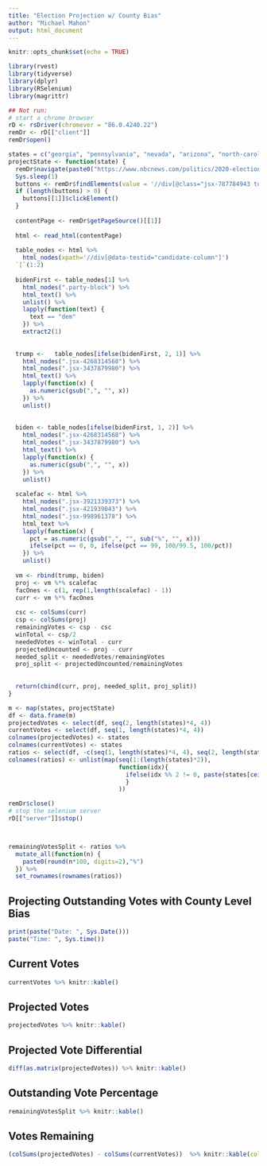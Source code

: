 ```yaml
---
title: "Election Projection w/ County Bias"
author: "Michael Mahon"
output: html_document
---
```


```r
knitr::opts_chunk$set(echo = TRUE)
```

```r
library(rvest)
library(tidyverse)
library(dplyr)
library(RSelenium)
library(magrittr)

## Not run:
# start a chrome browser
rD <- rsDriver(chromever = "86.0.4240.22")
remDr <- rD[["client"]]
remDr$open()

states = c("georgia", "pennsylvania", "nevada", "arizona", "north-carolina")
projectState <- function(state) {
  remDr$navigate(paste0("https://www.nbcnews.com/politics/2020-elections/", state, "-president-results"))
  Sys.sleep(1)
  buttons <- remDr$findElements(value = '//div[@class="jsx-787784943 toggle-button"]//button[@class="jsx-1765211304 dib button-press founders-cond lh-none f4 fw6 ttu clear-blue bg-white w-100 pv2"]')
  if (length(buttons) > 0) {
    buttons[[1]]$clickElement()
  }
  
  contentPage <- remDr$getPageSource()[[1]] 
  
  html <- read_html(contentPage)
  
  table_nodes <- html %>%
    html_nodes(xpath='//div[@data-testid="candidate-column"]')
  `[`(1:2)
  
  bidenFirst <- table_nodes[1] %>%
    html_nodes(".party-block") %>%
    html_text() %>%
    unlist() %>%
    lapply(function(text) {
      text == "dem"
    }) %>%
    extract2(1)
  
  
  trump <-   table_nodes[ifelse(bidenFirst, 2, 1)] %>% 
    html_nodes(".jsx-4268314568") %>%
    html_nodes(".jsx-3437879980") %>%
    html_text() %>%
    lapply(function(x) {
      as.numeric(gsub(",", "", x))
    }) %>%
    unlist()
  
  
  biden <- table_nodes[ifelse(bidenFirst, 1, 2)] %>% 
    html_nodes(".jsx-4268314568") %>%
    html_nodes(".jsx-3437879980") %>%
    html_text() %>%
    lapply(function(x) {
      as.numeric(gsub(",", "", x))
    }) %>%
    unlist()
  
  scalefac <- html %>%
    html_nodes(".jsx-3921339373") %>%
    html_nodes(".jsx-421939043") %>%
    html_nodes(".jsx-998961378") %>%
    html_text %>%
    lapply(function(x) {
      pct = as.numeric(gsub(",", "", sub("%", "", x)))
      ifelse(pct == 0, 0, ifelse(pct == 99, 100/99.5, 100/pct))
    }) %>%
    unlist()
  
  vm <- rbind(trump, biden)
  proj <- vm %*% scalefac
  facOnes <- c(1, rep(1,length(scalefac) - 1))
  curr <- vm %*% facOnes
  
  csc <- colSums(curr)
  csp <- colSums(proj)
  remainingVotes <- csp - csc
  winTotal <- csp/2
  neededVotes <- winTotal - curr
  projectedUncounted <- proj - curr
  needed_split <- neededVotes/remainingVotes
  proj_split <- projectedUncounted/remainingVotes
  
  
  return(cbind(curr, proj, needed_split, proj_split))
}

m <- map(states, projectState)
df <- data.frame(m)
projectedVotes <- select(df, seq(2, length(states)*4, 4))
currentVotes <- select(df, seq(1, length(states)*4, 4))
colnames(projectedVotes) <- states
colnames(currentVotes) <- states
ratios <- select(df, -c(seq(1, length(states)*4, 4), seq(2, length(states)*4, 4)))
colnames(ratios) <- unlist(map(seq(1:(length(states)*2)), 
                               function(idx){
                                 ifelse(idx %% 2 != 0, paste(states[ceiling(idx/2)], "needed"), paste(states[idx/2], 'projected'))
                                 }
                               ))

remDr$close()
# stop the selenium server
rD[["server"]]$stop()



remainingVotesSplit <- ratios %>%
  mutate_all(function(n) {
    paste0(round(n*100, digits=2),"%")
  }) %>%
  set_rownames(rownames(ratios))


```



## Projecting Outstanding Votes with County Level Bias

```r
print(paste("Date: ", Sys.Date()))
paste("Time: ", Sys.time())
```

## Current Votes

```r
currentVotes %>% knitr::kable()
```

## Projected Votes

```r
projectedVotes %>% knitr::kable()
```

## Projected Vote Differential

```r
diff(as.matrix(projectedVotes)) %>% knitr::kable()
```

## Outstanding Vote Percentage

```r
remainingVotesSplit %>% knitr::kable()
```

## Votes Remaining

```r
(colSums(projectedVotes) - colSums(currentVotes))  %>% knitr::kable(col.names = c("."))
```
